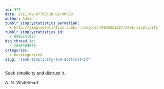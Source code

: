 ```yaml
---
id: 479
date: 2011-09-07T03:28:02+00:00
author: Admin
tumblr_simplystatistics_permalink:
  - http://simplystatistics.tumblr.com/post/9906251027/seek-simplicity-and-distrust-it
tumblr_simplystatistics_id:
  - 9906251027
dsq_thread_id:
  - 1046909850
categories:
  - Uncategorized
slug: "seek-simplicity-and-distrust-it"
---
```

Seek simplicity and distrust it.

A. N. Whitehead
